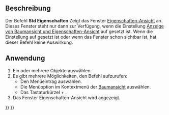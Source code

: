 <languages/>

{{Docnav/de
|[[Std_Edit/de|Bearbeiten]]
|[[Std_UserEditMode/de|BenutzerBearbeitungsModus]]
|[[Std_Edit_Menu/de|Std Menü Bearbeiten]]
|IconL=Std_Edit.svg
|IconR=Std_UserEditMode.svg
|IconC=Freecad.svg
}}

{{GuiCommand/de
|Name=Std Properties
|Name/de=Std Eigenschaften
|MenuLocation=Bearbeiten → Eigenschaften
|Workbenches=Alle
|Shortcut={{KEY|Alt}}+{{KEY|Enter}}
|Version=1.0
|SeeAlso=
}}

<span id="Description"></span>
==Beschreibung==

Der Befehl '''Std Eigenschaften''' Zeigt das Fenster [[Property_editor/de|Eigenschaften-Ansicht]] an. Dieses Fenster steht nur dann zur Verfügung, wenn die Einstellung [[Preferences_Editor/de#Allgemein_2|Anzeige von Baumansicht und Eigenschaften-Ansicht]] auf {{Value|Eigenständig}} gesetzt ist. Wenn die Einstellung auf {{Value|Kombiniert}} gesetzt ist oder wenn das Fenster schon sichtbar ist, hat dieser Befehl keine Auswirkung.

<span id="Usage"></span>
==Anwendung==

# Ein oder mehrere Objekte auswählen.
# Es gibt mehrere Möglichkeiten, den Befehl aufzurufen:
#* Den Menüeintrag {{MenuCommand|Bearbeiten → [[Image:Std_Properties.svg|16px]] Eigenschaften}} auswählen.
#* Die Menüoption {{MenuCommand|[[Image:Std_Properties.svg|16px]] Eigenschaften}} im Kontextmenü der [[Tree_view/de|Baumansicht]] auswählen.
#* Das Tastaturkürzel {{KEY|Alt}} + {{KEY|Eingabe}}.
# Das Fenster Eigenschaften-Ansicht wird angezeigt.


{{Docnav/de
|[[Std_Edit/de|Bearbeiten]]
|[[Std_UserEditMode/de|BenutzerBearbeitungsModus]]
|[[Std_Edit_Menu/de|Std Menü Bearbeiten]]
|IconL=Std_Edit.svg
|IconR=Std_UserEditMode.svg
|IconC=Freecad.svg
}}

{{Std_Base_navi{{#translation:}}}}
{{Userdocnavi{{#translation:}}}}